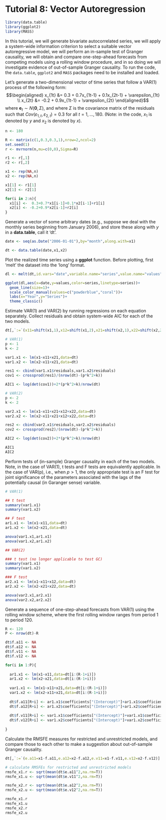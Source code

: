 # Tutorial 8: Vector Autoregression {-}

```r
library(data.table)
library(ggplot2)
library(MASS)
```

In this tutorial, we will generate bivariate autocorrelated series, we will apply a system-wide information criterion to select a suitable vector autoregressive model, we will perform an in-sample test of Granger causality, we will obtain and compare one-step-ahead forecasts from competing models using a rolling window procedure, and in so doing we will investigate evidence of out-of-sample Granger causality. To run the code, the `data.table`, `ggplot2` and `MASS` packages need to be installed and loaded.

Let's generate a two-dimensional vector of time series that follow a VAR(1) process of the following form: $$\begin{aligned}
x_{1t} &= 0.3 + 0.7x_{1t-1} + 0.1x_{2t-1} + \varepsilon_{1t} \\
x_{2t} &= -0.2 + 0.9x_{1t-1} + \varepsilon_{2t}
\end{aligned}$$ where $\mathbf{e}_{t} \sim N(\mathbf{0},\Sigma)$, and where $\Sigma$ is the covariance matrix of the residuals such that $Cov(\varepsilon_{1,t},\varepsilon_{2,t}) = 0.3$ for all $t=1,\ldots,180$. (Note: in the code, $x_1$ is denoted by $y$ and $x_2$ is denoted by $x$).

```r
n <- 180

R <- matrix(c(1,0.3,0.3,1),nrow=2,ncol=2)
set.seed(1)
r <- mvrnorm(n,mu=c(0,0),Sigma=R)

r1 <- r[,1]
r2 <- r[,2]

x1 <- rep(NA,n)
x2 <- rep(NA,n)

x1[1] <- r1[1]
x2[1] <- r2[1]

for(i in 2:n){
  x1[i] <-  0.3+0.7*x1[i-1]+0.1*x2[i-1]+r1[i]
  x2[i] <- -0.2+0.9*x2[i-1]+r2[i]
}
```

Generate a vector of some arbitrary dates (e.g., suppose we deal with the monthly series beginning from January 2006), and store these along with $y$ in a **data.table**, call it 'dt'.

```r
date <- seq(as.Date("2006-01-01"),by="month",along.with=x1)

dt <- data.table(date,x1,x2)
```

Plot the realized time series using a **ggplot** function. Before plotting, first 'melt' the dataset into the 'long' format.

```r
dl <- melt(dt,id.vars="date",variable.name="series",value.name="values")

ggplot(dl,aes(x=date,y=values,color=series,linetype=series))+
  geom_line(size=1)+
  scale_color_manual(values=c("powderblue","coral"))+
  labs(x="Year",y="Series")+
  theme_classic()
```

Estimate VAR(1) and VAR(2) by running regressions on each equation separately. Collect residuals and obtain system-wide AIC for each of the two models.

```r
dt[,`:=`(x11=shift(x1,1),x12=shift(x1,2),x21=shift(x2,1),x22=shift(x2,2))]

# VAR(1)
p <- 1
k <- 2

var1.x1 <- lm(x1~x11+x21,data=dt)
var1.x2 <- lm(x2~x11+x21,data=dt)

res1 <- cbind(var1.x1$residuals,var1.x2$residuals)
cov1 <- crossprod(res1)/(nrow(dt)-(p*k^2+k))

AIC1 <- log(det(cov1))+2*(p*k^2+k)/nrow(dt)

# VAR(2)
p <- 2
k <- 2

var2.x1 <- lm(x1~x11+x21+x12+x22,data=dt)
var2.x2 <- lm(x2~x11+x21+x12+x22,data=dt)

res2 <- cbind(var2.x1$residuals,var2.x2$residuals)
cov2 <- crossprod(res2)/(nrow(dt)-(p*k^2+k))

AIC2 <- log(det(cov2))+2*(p*k^2+k)/nrow(dt)

AIC1
AIC2
```

Perform tests of (in-sample) Granger causality in each of the two models. Note, in the case of VAR(1), t tests and F tests are equivalently applicable. In the case of VAR(p), i.e., when $p>1$, the only appropriate test is an F test for joint significance of the parameters associated with the lags of the potentially causal (in Garanger sense) variable. 

```r
# VAR(1)

## t test
summary(var1.x1)
summary(var1.x2)

## F test
ar1.x1 <- lm(x1~x11,data=dt)
ar1.x2 <- lm(x2~x21,data=dt)

anova(var1.x1,ar1.x1)
anova(var1.x2,ar1.x2)

## VAR(2)

### t test (no longer applicable to test GC)
summary(var1.x1)
summary(var1.x2)

### F test
ar2.x1 <- lm(x1~x11+x12,data=dt)
ar2.x2 <- lm(x2~x21+x22,data=dt)

anova(var2.x1,ar2.x1)
anova(var2.x2,ar2.x2)
```

Generate a sequence of one-step-ahead forecasts from VAR(1) using the rolling window scheme, where the first rolling window ranges from period 1 to period 120.

```r
R <- 120
P <- nrow(dt)-R

dt$f.a11 <- NA
dt$f.a12 <- NA
dt$f.v11 <- NA
dt$f.v12 <- NA

for(i in 1:P){
  
  ar1.x1 <- lm(x1~x11,data=dt[i:(R-1+i)])
  ar1.x2 <- lm(x2~x21,data=dt[i:(R-1+i)])
  
  var1.x1 <- lm(x1~x11+x21,data=dt[i:(R-1+i)])
  var1.x2 <- lm(x2~x11+x21,data=dt[i:(R-1+i)])
  
  dt$f.a11[R+i] <- ar1.x1$coefficients["(Intercept)"]+ar1.x1$coefficients["x11"]*dt$x1[R-1+i]
  dt$f.a12[R+i] <- ar1.x2$coefficients["(Intercept)"]+ar1.x2$coefficients["x21"]*dt$x2[R-1+i]
  
  dt$f.v11[R+i] <- var1.x1$coefficients["(Intercept)"]+var1.x1$coefficients["x11"]*dt$x1[R-1+i]+var1.x1$coefficients["x21"]*dt$x2[R-1+i]
  dt$f.v12[R+i] <- var1.x2$coefficients["(Intercept)"]+var1.x2$coefficients["x11"]*dt$x1[R-1+i]+var1.x2$coefficients["x21"]*dt$x2[R-1+i]
  
}
```

Calculate the RMSFE measures for restricted and unrestricted models, and compare those to each other to make a suggestion about out-of-sample Granger causality.

```r
dt[,`:=`(e.a11=x1-f.a11,e.a12=x2-f.a12,e.v11=x1-f.v11,e.v12=x2-f.v12)]

# calculate RMSFEs for restricted and unrestricted models
rmsfe_x1.r <- sqrt(mean(dt$e.a11^2,na.rm=T))
rmsfe_x1.u <- sqrt(mean(dt$e.v11^2,na.rm=T))

rmsfe_x2.r <- sqrt(mean(dt$e.a12^2,na.rm=T))
rmsfe_x2.u <- sqrt(mean(dt$e.v12^2,na.rm=T))

rmsfe_x1.r
rmsfe_x1.u
rmsfe_x2.r
rmsfe_x2.u
```

